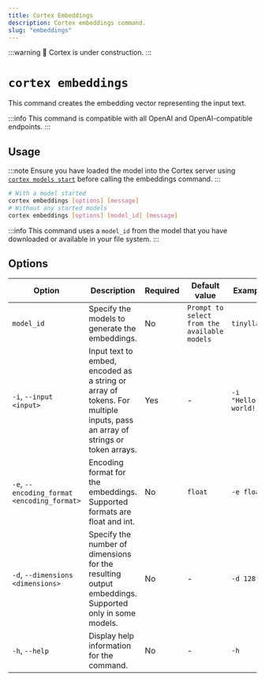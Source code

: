 ```yaml
---
title: Cortex Embeddings
description: Cortex embeddings command.
slug: "embeddings"
---
```


:::warning
🚧 Cortex is under construction.
:::

# `cortex embeddings`

This command creates the embedding vector representing the input text.

:::info
This command is compatible with all OpenAI and OpenAI-compatible endpoints.
:::

## Usage

:::note
Ensure you have loaded the model into the Cortex server using [`cortex models start`](/docs/cli/models/start) before calling the embeddings command.
:::

```bash 
# With a model started
cortex embeddings [options] [message]
# Without any started models
cortex embeddings [options] [model_id] [message]
```
:::info
This command uses a `model_id` from the model that you have downloaded or available in your file system.
:::

## Options


| Option                                    | Description                                                                                                             | Required | Default value                                | Example                                               |
|-------------------------------------------|-------------------------------------------------------------------------------------------------------------------------|----------|----------------------------------------------|-------------------------------------------------------|
| `model_id`                                | Specify the models to generate the embeddings.                                                                          | No       | `Prompt to select from the available models` | `tinyllama`                         |
| `-i`, `--input <input>`                   | Input text to embed, encoded as a string or array of tokens. For multiple inputs, pass an array of strings or token arrays. | Yes      | -                                            | `-i "Hello, world!"`  |
| `-e`, `--encoding_format <encoding_format>`| Encoding format for the embeddings. Supported formats are float and int.                                                 | No       | `float`                                      | `-e float`                               |
| `-d`, `--dimensions <dimensions>`         | Specify the number of dimensions for the resulting output embeddings. Supported only in some models.                     | No       | -                                            | `-d 128`                                    |
| `-h`, `--help`                            | Display help information for the command.                                                                                | No       | -                                            | `-h`                                              |

